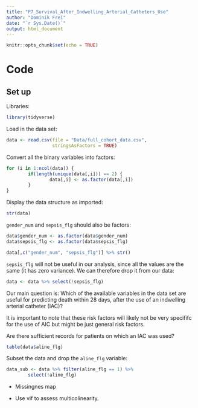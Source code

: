 ```yaml
---
title: "P7_Survival_After_Indwelling_Arterial_Catheters_Use"
author: "Dominik Frei"
date: "`r Sys.Date()`"
output: html_document
---
```


```r
knitr::opts_chunk$set(echo = TRUE)
```


# Code

## Set up

Libraries:
```r
library(tidyverse)
```

Load in the data set:
```r
data <- read.csv(file = "Data/full_cohort_data.csv",
                 stringsAsFactors = TRUE)
```

Convert all the binary variables into factors:
```r
for (i in 1:ncol(data)) {
        if(length(unique(data[,i])) == 2) {
                data[,i] <- as.factor(data[,i])
        }
}
```


Display the data structure as imported:
```r
str(data)
```
`gender_num` and `sepsis_flg` should also be factors:
```r
data$gender_num <- as.factor(data$gender_num)
data$sepsis_flg <- as.factor(data$sepsis_flg)

data[,c("gender_num", "sepsis_flg")] %>% str()
```
`sepsis_flg` will not be useful in our analysis, since all the values are the same
(it has zero variance). We can therefore drop it from our data:
```r
data <- data %>% select(!sepsis_flg)
```

Our main question is: Which of the available variables in the data set are useful
for predicting death within 28 days, after the use of an indwelling arterial catheter (IAC)?

It is important to note that these risk factors will likely not be very specififc
for the use of AIC but might be just general risk factors.

Are there sufficient records for patients on which an IAC was used?
```r
table(data$aline_flg)
```
Subset the data and drop the `aline_flg` variable:
```r
data_sub <- data %>% filter(aline_flg == 1) %>% 
        select(!aline_flg)
```


- Missingnes map

- Use vif to assess multicolinearity.